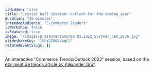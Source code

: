 ```yaml
---
isHidden: false
title: "Crystal ball session: outlook for the coming year"
duration: "30 minutes"
intendedAudience: "E-commerce leaders"
isWorkshop: false
isFeatured: true
image: "/images/presentations/08.02.2022_Spryker_CEO_2636.jpg"
slideshareKey: "1ShYGZ6GNzAqCI"
relatedEventSlugs: []
---
```


An interactive "Commerce Trends/Outlook 2023" session, based on the [etailment.de trends article by Alexander Graf](https://etailment.de/news/stories/etailment-expertenrat-risiken-und-chancen-das-sind-die-e-commerce-trends-2023-24244).
